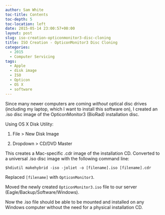 ```yaml
---
author: Sam White
toc-title: Contents
toc-depth: 5
toc-location: left
date: 2015-05-14 23:00:57+00:00
layout: post
slug: iso-creation-opticonmonitor3-disc-cloning
title: ISO Creation - OpticonMonitor3 Disc Cloning
categories:
  - 2015
  - Computer Servicing
tags:
  - Apple
  - disk image
  - ISO
  - Opticon
  - OS X
  - software
---
```


Since many newer computers are coming _without_ optical disc drives (including my laptop, which I want to install this software on), I created an .iso disc image of the OpticonMonitor3 (BioRad) installation disc.

Using OS X Disk Utility:





  1. File > New Disk Image



  2. Dropdown > CD/DVD Master






This creates a Mac-specific .cdr image of the installation CD. Converted to a universal .iso disc image with the following command line:

`$hdiutil makehybrid -iso -joliet -o [filename].iso [filename].cdr`

Replaced `[filename]` with `OpticonMonitor3`.

Moved the newly created `OpticonMonitor3.iso` file to our server (Eagle/Backup/Software/Windows).

Now the .iso file should be able to be mounted and installed on any Windows computer without the need for a physical installation CD.
